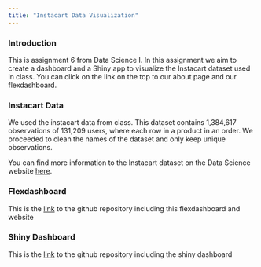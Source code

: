 ```yaml
---
title: "Instacart Data Visualization"
---
```


### Introduction

This is assignment 6 from Data Science I. In this assignment we aim to create a dashboard and a Shiny app to visualize the Instacart dataset used in class. You can click on the link on the top to our about page and our flexdashboard. 

### Instacart Data

We used the instacart data from class. This dataset contains 1,384,617 observations of 131,209 users, where each row in a product in an order. We proceeded to clean the names of the dataset and only keep unique observations. 

You can find more information to the Instacart dataset on the Data Science website [here](http://jeffgoldsmith.com/DSI/dataset_instacart.html).

### Flexdashboard

This is the [link](https://github.com/angelgar/p8105_hw6) to the github repository including this flexdashboard and website

### Shiny Dashboard

This is the [link](https://github.com/angelgar/p8105_hw6_shiny) to the github repository including the shiny dashboard